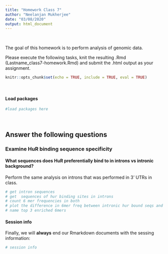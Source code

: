 ```yaml
---
title: "Homework Class 7"
author: "Neelanjan Mukherjee"
date: "03/08/2020"
output: html_document
---
```

<br/>

The goal of this homework is to perform analysis of genomic data. 

Please execute the following tasks, knit the resulting .Rmd (Lastname_class7-homework.Rmd) and submit the .html output as your assignment.

```r
knitr::opts_chunk$set(echo = TRUE, include = TRUE, eval = TRUE)
```

<br/>

#### Load packages 

```r
#load packages here

```

<br/>

## Answer the following questions
### Examine HuR binding sequence specificity
#### What sequences does HuR preferentially bind to in introns vs intronic background?

Perform the same analysis on introns that was performed in 3' UTRs in class.


```r

# get intron sequences
# get  sequences of hur binding sites in introns
# count 6 mer frequencies in both
# plot the difference in 6mer freq between intronic hur bound seqs and intron seqs
# name top 3 enriched 6mers


```



#### Session info
Finally, we will __always__ end our Rmarkdown documents with the sessing information:

```r
# session info
```
